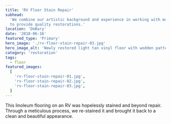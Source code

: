 ```yaml
---
title: 'RV Floor Stain Repair'
subhead:
  'We combine our artistic background and experience in working with materials
  to provide quality restorations.'
location: 'DeBary'
date: '2018-06-16'
featured_type: 'Primary'
hero_image: './rv-floor-stain-repair-03.jpg'
hero_image_alt: 'Newly restored light tan vinyl floor with wodden pattern'
category: 'restoration'
tags:
  - floor
featured_images:
  [
    'rv-floor-stain-repair-01.jpg',
    'rv-floor-stain-repair-02.jpg',
    'rv-floor-stain-repair-03.jpg',
  ]
---
```


This linoleum flooring on an RV was hopelessly stained and beyond repair.
Through a meticulous process, we re-stained it and brought it back to a clean
and beautiful appearance.
